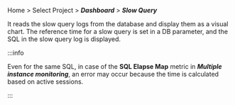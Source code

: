 Home > Select Project > **_Dashboard_** > **_Slow Query_**

It reads the slow query logs from the database and display them as a visual chart. The reference time for a slow query is set in a DB parameter, and the SQL in the slow query log is displayed.

:::info

Even for the same SQL, in case of the **SQL Elapse Map** metric in **_Multiple instance monitoring_**, an error may occur because the time is calculated based on active sessions.

:::
